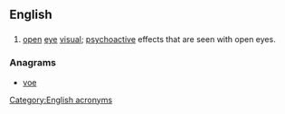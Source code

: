 ==English==

==={{initialism}}===
{{en-initialism}}

# [[open]] [[eye]] [[visual]]; [[psychoactive]] effects that are seen with open eyes.

===Anagrams===
* [[voe#English|voe]]

[[Category:English acronyms]]